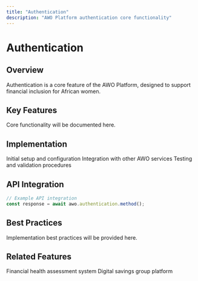 ```yaml
---
title: "Authentication"
description: "AWO Platform authentication core functionality"
---
```


# Authentication

## Overview

<Info>
Authentication is a core feature of the AWO Platform, designed to support financial inclusion for African women.
</Info>

## Key Features

Core functionality will be documented here.

## Implementation

<Steps>
  <Step title="Setup">
    Initial setup and configuration
  </Step>
  <Step title="Integration">
    Integration with other AWO services
  </Step>
  <Step title="Testing">
    Testing and validation procedures
  </Step>
</Steps>

## API Integration

```typescript
// Example API integration
const response = await awo.authentication.method();
```

## Best Practices

Implementation best practices will be provided here.

## Related Features

<CardGroup cols={2}>
  <Card title="DIVA Scoring" href="/core-features/diva-scoring">
    Financial health assessment system
  </Card>
  <Card title="Chama Management" href="/core-features/basic-chama">
    Digital savings group platform
  </Card>
</CardGroup>
